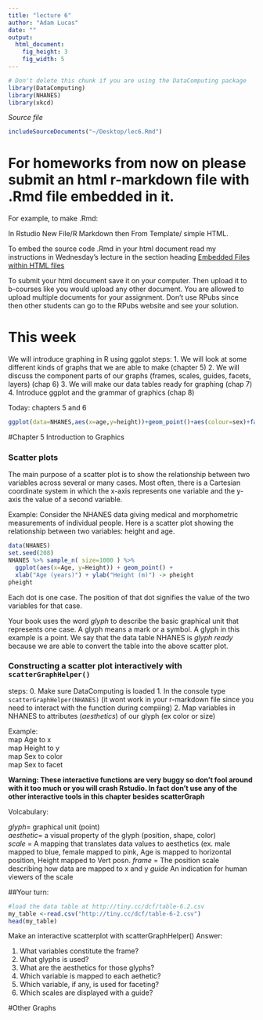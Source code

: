 ```yaml
---
title: "lecture 6"
author: "Adam Lucas"
date: ""
output: 
  html_document:
    fig_height: 3
    fig_width: 5
---
```

<!-- Don't edit in between this line and the one below -->
```r
# Don't delete this chunk if you are using the DataComputing package
library(DataComputing)
library(NHANES)
library(xkcd)
```
*Source file* 
```r
includeSourceDocuments("~/Desktop/lec6.Rmd")
```
<!-- Don't edit the material above this line -->
# For homeworks from now on please submit an html r-markdown file with .Rmd file embedded in it.
For example, to make .Rmd:  

In Rstudio  New File/R Markdown then From Template/ simple HTML. 

To embed the source code .Rmd in your html document read my instructions in Wednesday’s lecture in the section heading [Embedded Files within HTML files](http://rpubs.com/alucas/147818)

To submit your html document save it on your computer. Then upload it to b-courses like you would upload any other document. You are allowed to upload multiple documents for your assignment. Don’t use RPubs since then other students can go to the RPubs website and see your solution.


# This week
We will introduce graphing in R using ggplot
steps:
1. We will look at some different kinds of graphs that we are able to make (chapter 5)
2. We will discuss the component parts of our graphs (frames, scales, guides, facets, layers)  (chap 6)
3. We will make our data tables ready for graphing (chap 7)
4. Introduce ggplot and the grammar of graphics (chap 8)

Today: chapters 5 and 6

```r
ggplot(data=NHANES,aes(x=age,y=height))+geom_point()+aes(colour=sex)+facet_wrap(~sex,ncol=4) 
```



#Chapter 5 Introduction to Graphics

### Scatter plots

The main purpose of a scatter plot is to show the relationship between two variables across several or many cases.  Most often, there is a Cartesian coordinate system in which the x-axis represents one variable and the y-axis the value of a second variable.



Example: Consider the NHANES data giving medical and morphometric measurements of individual people.  Here is a scatter plot showing the relationship between two variables: height and age.

```r
data(NHANES)
set.seed(208)
NHANES %>% sample_n( size=1000 ) %>%
  ggplot(aes(x=Age, y=Height)) + geom_point() + 
  xlab("Age (years)") + ylab("Height (m)") -> pheight
pheight
```

Each dot is one case.  The position of that dot signifies the value of the two variables for that case. 

Your book uses the word *glyph* to describe the basic graphical unit that represents one case. A glyph means a mark or a symbol. A glyph in this example is a point.
We say that the data table NHANES is *glyph ready* because we are able to convert the table into the above scatter plot.


### Constructing a scatter plot interactively with `scatterGraphHelper()`

steps:
0. Make sure DataComputing is loaded
1. In the console type `scatterGraphHelper(NHANES)` (it wont work in your r-markdown file since you need to interact with the function during compiing)
2. Map variables in NHANES to attributes (*aesthetics*) of our glyph (ex color or size)

Example:   
map Age to x  
map Height to y  
map Sex to color  
map Sex to facet  

**Warning: These interactive functions are very buggy so don't fool around with it too much or you will crash Rstudio. In fact don't use any of the other interactive tools in this chapter besides scatterGraph**

Volcabulary:

*glyph*= graphical unit  (point)  
*aesthetic*=  a visual property of the glyph  (position, shape, color)  
*scale* = A mapping that translates data values to aesthetics (ex. male mapped to  blue, female  mapped to pink, Age is mapped to horizontal position, Height mapped to Vert posn.
*frame* = The position scale describing how data are mapped to x and y
*guide* An indication for human viewers of the scale

##Your turn: 

```r
#load the data table at http://tiny.cc/dcf/table-6.2.csv
my_table <-read.csv("http://tiny.cc/dcf/table-6-2.csv")
head(my_table)
```

Make an interactive scatterplot with scatterGraphHelper()
Answer:

1. What variables constitute the frame?  
2. What glyphs is used?
3. What are the aesthetics for those glyphs?
4. Which variable is mapped to each aethetic?
5. Which variable, if any, is used for faceting?
6. Which scales are displayed with a guide?


#Other Graphs












